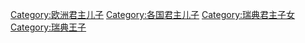 [[Category:欧洲君主儿子|Category:欧洲君主儿子]]
[[Category:各国君主儿子|Category:各国君主儿子]]
[[Category:瑞典君主子女|Category:瑞典君主子女]]
[[Category:瑞典王子|Category:瑞典王子]]